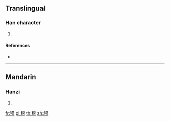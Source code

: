 ==Translingual==

===Han character===
{{Han char|rn=82|rad=毛|as=11|sn=15|four=24713|canj=HUTAK}}

# {{defn|Han|sort=毛11}}

====References====
* {{Han ref|kx=0595.450|dkj=16951|dj=0987.220|hdz=32004.100|uh=6C01|ud=27649|bh=E5F5|bd=58869}}

----

==Mandarin==

===Hanzi===
{{cmn-hanzi|pin=[[mú]] ([[mu2]])|wg=mu<sup>2</sup>}}

# {{defn|lang=cmn|sort=毛11}}

[[fr:氁]]
[[pl:氁]]
[[th:氁]]
[[zh:氁]]